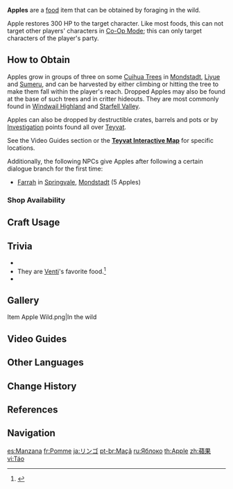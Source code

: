 {{About|the fruit|the NPC from [[Star-Seeker's Sojourn]]|Apple (NPC)}}
{{Food Infobox
|id              = 100001
|name            = Apple
|image           = Item Apple.png
|description     = Crisp and fragrant. Delicious raw or made into wine.
|type            = Recovery Dishes
|effectType      = Healing
|effect          = Restores '''300''' HP.
|eff_att1        = HP Restore
|eff_att2        = HP Restore Fixed
|quality         = 0
|source1         = Found in the wild
|source2         = {{Sold By|Apple}}
|source3         = [[Investigation]]
|source4         = Reward from [[Expedition]]s
}}
{{Description|Crisp and fragrant. Delicious raw or fermented into wine. Can be also made into a refreshing alcohol&mdash;free beverage.}}
'''Apples''' are a [[food]] item that can be obtained by foraging in the wild.

Apple restores 300 HP to the target character. Like most foods, this can not target other players' characters in [[Co-Op Mode]]; this can only target characters of the player's party.

==How to Obtain==
Apples grow in groups of three on some [[Cuihua Wood|Cuihua Trees]] in [[Mondstadt]], [[Liyue]] and [[Sumeru]], and can be harvested by either climbing or hitting the tree to make them fall within the player's reach. Dropped Apples may also be found at the base of such trees and in critter hideouts. They are most commonly found in [[Windwail Highland]] and [[Starfell Valley]].

Apples can also be dropped by destructible crates, barrels and pots or by [[Investigation]] points found all over [[Teyvat]].

See the Video Guides section or the '''[https://webstatic-sea.mihoyo.com/app/ys-map-sea/index.html#/map/2?shown_types=165 Teyvat Interactive Map]''' for specific locations.

Additionally, the following NPCs give Apples after following a certain dialogue branch for the first time:
*[[Farrah]] in [[Springvale]], [[Mondstadt]] (5 Apples)

===Shop Availability===
{{Shop Availability}}

==Craft Usage==
{{Craft Usage}}

==Trivia==
* {{Mail Attachments by Category List}}
* They are [[Venti]]'s favorite food.<ref>{{Ref/VO|Venti|Favorite Food}}</ref>
* {{Related Items|type=variant}}

==Gallery==
<gallery>
Item Apple Wild.png|In the wild
</gallery>

==Video Guides==
{{EVT
|video1   = https://youtu.be/rg7ETIH55vU
|caption1 = Farm Guide
}}

==Other Languages==
{{Other Languages
|en      = Apple
|zhs     = 苹果
|zhs_rm  = Píngguǒ
|zht     = 蘋果
|zht_rm  = Píngguǒ
|ja      = リンゴ
|ja_rm   = Ringo
|ko      = 사과
|es      = Manzana
|fr      = Pomme
|ru      = Яблоко
|th      = Apple
|vi      = Táo
|de      = Apfel
|id      = Apple
|pt      = Maçã
|tr      = Elma
|it      = Mela
}}

==Change History==
{{Change History|1.0}}

==References==
{{Reflist}}

==Navigation==
{{Food Navbox}}

[[es:Manzana]]
[[fr:Pomme]]
[[ja:リンゴ]]
[[pt-br:Maçã]]
[[ru:Яблоко]]
[[th:Apple]]
[[zh:蘋果]]
[[vi:Táo]]